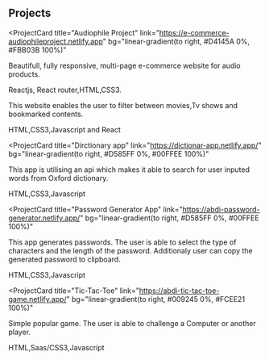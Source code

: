 ## Projects

<ProjectCard
  title="Audiophile Project"
  link="https://e-commerce-audiophileproject.netlify.app"
  bg="linear-gradient(to right, #D4145A 0%, #FBB03B 100%)"
>
  Beautifull, fully responsive, multi-page e-commerce website for audio products.

Reactjs, React router,HTML,CSS3.

</ProjectCard>
<ProjectCard
  title="Rahim Entertainment"
  link='https://rahim-entertainment.netlify.app/'
  bg="linear-gradient(to right, #662D8C 0%, #ED1E79 100%)"
>
 This website enables the user to filter between movies,Tv shows and bookmarked contents.
 
 HTML,CSS3,Javascript and React
</ProjectCard>

<ProjectCard
  title="Dirctionary app"
  link="https://dictionar-app.netlify.app/"
  bg="linear-gradient(to right, #D585FF 0%, #00FFEE 100%)"
>
  This app is utilising an api which makes it able to search for user inputed
  words from Oxford dictionary.
  
   HTML,CSS3,Javascript
</ProjectCard>

<ProjectCard
  title="Password Generator App"
  link="https://abdi-password-generator.netlify.app/"
  bg="linear-gradient(to right, #D585FF 0%, #00FFEE 100%)"
>
  This app generates passwords. The user is able to select the type of
  characters and the length of the password. Additionaly user can copy the
  generated password to clipboard.
  
   HTML,CSS3,Javascript
</ProjectCard>

<ProjectCard
  title="Tic-Tac-Toe"
  link="https://abdi-tic-tac-toe-game.netlify.app/"
  bg="linear-gradient(to right, #009245 0%, #FCEE21 100%)"
>
  Simple popular game. The user is able to challenge a Computer or another
  player. 
  
  HTML,Saas/CSS3,Javascript
</ProjectCard>
